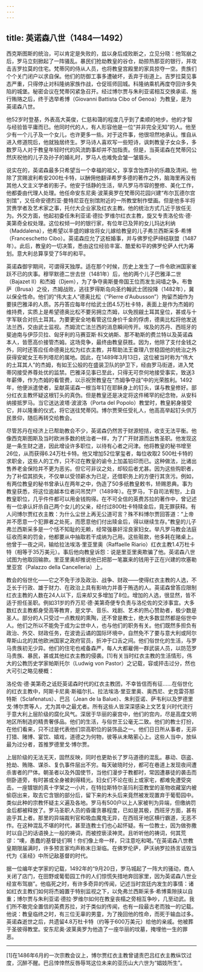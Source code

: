 ```yaml
---
---
---
```

title: 英诺森八世（1484—1492）
---




西克斯图斯的统治，可以肯定是失败的，兹以身后成败断之，立见分晓：他驾崩之后，罗马立刻掀起了一阵骚乱。暴民们抢劫教皇的谷仓，劫掠热那亚的银行，并攻击吉罗拉莫的住宅。梵蒂冈的侍从人员，也将教皇宫殿里的家具掠夺一空。贵族们个个关门闭户以求自保。他们的防御工事多遭破坏，丢弃于街道上。吉罗拉莫见事态严重，只得停止对科隆纳家族作战，仓促班师回城。科隆纳乘机再度夺回许多失陷的城堡。秘密会议在梵蒂冈紧急召开。经过博尔贾与朱利亚诺相互交换承诺、施行贿赂之后，终于选举希博（Giovanni Battista Cibo of Genoa）为教皇，是为英诺森八世。

他52岁时登基，外表高大英俊，仁慈和蔼的程度几乎到了柔顺的地步。他的才智与经验皆平庸而已。他同时代的人，有人形容他是一位“并非完全无知”的人。他至少有一个儿子及一个女儿，也许更多一些。对于这件事，他很坦然地承认。惟自从进入修道院后，他就独居终生。罗马诗人喜欢写一些短诗，讽刺教皇子女众多，多数罗马人对于教皇年轻时代的风流韵事却并不加指责。但是，当英诺森在梵蒂冈公然庆祝他的儿子及孙子的婚礼时，罗马人也难免会皱一皱眉头。

说实在的，英诺森最多只希望当一个幸福的祖父，享享含饴弄孙的乐趣及清闲。他除了赏赐波利希安200杜卡特，以酬佣他翻译希罗多德的著作之外，脑海里再没有其他人文主义学者的影子。他安于恬静的生活，举凡罗马市容的整修、美化工作，他都委由代理人处理。他任命安东尼奥·波莱奥罗在梵蒂冈花园兴建“布尔瓦德尔宫别馆”，又任命安德烈亚·曼特尼亚在别馆附近的一所教堂制作壁画。但是他多半将赏赉学者及艺术家之事，托付大企业家及红衣主教。他的统治方式几近于放任无为。外交方面，他起初委任朱利亚诺·德拉·罗维尔红衣主教，旋又专责洛伦佐·德·美第奇全权处理。这位权倾一时的银行家，有位年已及笄的女儿玛达利纳（Maddalena），他希望以丰盛的嫁妆将女儿嫁给教皇的儿子弗兰西斯采多·希博（Franceschetto Cibo）。英诺森应允了这桩婚事，并与佛罗伦萨缔结联盟（1487年）。此后，教皇的一切决策，悉由这位经验丰富、酷爱和平的佛罗伦萨人代为筹划。意大利总算享受了5年的和平。

英诺森御宇期间，可谓得天独厚。适在那个时候，历史上发生了一件令欧洲国家雀跃不已的庆事。穆罕默德二世去世（1481年）后，他的两个儿子巴雅泽二世（Bajazet Ⅱ）和杰姆（Djem），为了争夺奥斯曼帝国王位而发生阋墙之争。布鲁萨（Brusa）之役，杰姆战败，逃往罗得斯岛向圣约翰武士团投降（1482年），冀以保全性命。他们的“伟大主人”德奥比松（“Pierre d'Aubusson”）拘留杰姆作为要挟巴雅泽的人质。苏丹答应每年付给武士团4.5万杜卡特，表面上是作为杰姆的维持费，实质上是希望德奥比松不要另拥立杰姆，以免觊觎土耳其皇位，甚或与十字军联合对抗土耳其。为要更安全地看管这位身价千金的俘虏，德奥比松将他发送法兰西，交由武士监视。杰姆流亡法兰西的消息瞬间传开。埃及的苏丹、西班牙的斐迪南与伊莎贝拉、匈牙利的马赛亚斯·科文纳斯、那不勒斯的费兰特以及英诺森本人，皆愿高价接管杰姆。这场竞争，最终由教皇获胜。因为，他除了支付金钱之外，同时还答应任命德奥比松为红衣主教，并帮助法王查理八世稳固他的统治之外获得安妮女王布列塔尼的属地。因此，在1489年3月13日，这位被当时称为“伟大的土耳其人”的杰姆，有如王公般的在盛装卫队的护卫下，经由罗马街道，进入梵蒂冈接受养尊处优的监禁。巴雅泽见事已至此，只得无可奈何地接受事实，致送3年薪俸，作为杰姆的看管费，以示祝贺教皇在“杰姆争夺战”中的光荣胜利。1492年，他便派遣使者，呈献英诺森一根当年钉在耶稣身上的钉头，谋与教皇修好。部分红衣主教怀疑这根钉头的真伪。但是教皇还是决定将这件稀罕的纪念物，从安科纳接抵罗马。当它送达波塔·波波洛（Porta del Popolo）教堂时，教皇躬身接受它，并以隆重的仪式，将它送往梵蒂冈。博尔贾荣任受礼人，他高高举起钉头供万民景仰，随后再转交给教会。

尽管苏丹在经济上已帮助教会不少，英诺森仍然苦于财源短拮，收支无法平衡。他像西克斯图斯及当时欧洲多数的统治者一样，为了广开财源而出售圣职。他发现这是一条生财之道，因此增设许多职位，以待有心者之问津。他将教皇的秘书增至26位，从而获得6.24万杜卡特。他又增加52位掌玺者，每位收取2 500杜卡特的求职金，这些人的工作，只不过在教皇的谕令上加盖铅印而已。这种做法，比诸出售养老金保险并不更为恶劣。但它可非议之处，却较后者尤甚。因为这些购职者，为了补偿其损失，不仅单以受领薪水为已足，还借职务上的方便行其贪污。例如，有两位教皇的秘书曾承认在两年之中，伪造了50多纸教皇敕书，矫赐恩典。事为教皇获悉，将这位逾越本位者问吊焚尸（1489年）。在罗马，下自司法宥恕，上自教皇职位，几乎件件都可以用金钱购得。在不可全信的英费苏拉的著作中，曾记述有一位承认奸杀自己两个女儿的父亲，经付过800杜卡特赎金后，竟无罪获释。有人问博尔贾红衣主教：为什么尘世上再无公道可言？殊不料博尔贾回答道：“上帝并不愿意一个犯罪者之处死，而愿意他们付出赎金后，得以继续生存。”教皇的儿子弗兰西斯采多是一个恬不知耻的无赖，经常强暴奸淫良家妇女。举凡罗马教会法庭征收而来的罚金，他都要从中抽取若干成纳为己用。这些赃款，他多耗在赌桌上。他曾于一夜之间，输给拉法埃洛·里亚里奥（Raffaelle Riario）红衣主教1.4万杜卡特（相等于35万美元）。事后他向教皇诉怨：说是里亚里奥欺骗了他。英诺森八世试图为他取回输款。里亚里奥却推说他已把那一笔赢来的钱用于正在兴建的坎塞勒里亚宫（Palazzo della Cancelleria）上。

教会的俗世化——它之不免于涉及政治、战争、财政——使得红衣主教的人选，不乏长于行政、雄于财力、在政治上具有影响力并善于贿选的人。英诺森曾答应限制红衣主教的人数在24人以下，后来却又多增加了8位。增加的人选，很显然，皆不适于担任圣职。例如31岁的乔万尼·德·美第奇便专负责与洛伦佐的交涉事宜。大多数红衣主教都身受高等教育，是文学、音乐、戏剧、艺术的热心赞助者，极少数是圣人。部分的人只受过一点教规的熏陶，还不曾是教士，绝大多数显然都是俗世中人。他们之所以不能免于成为尘世中人，也与他们的职务有关。他们既然多担负有政治、外交、财政任务，在波诡云谲的国际环境中，自然免不了要与意大利或阿尔卑斯山北的其他欧洲国家之政府官员，折冲于口舌之间。他们俗世化的生活，与罗马贵族初无少异。他们的住宅也戒备森严，每人大都雇佣一群武装人员，以防范罗马贵族、暴民，甚或其他红衣主教的侵袭。[1]有关当时红衣主教的生活情形，伟大的公教历史学家帕斯托尔（Ludwig von Pastor）之记载，容或抨击过分，然也大可引之略见梗概：

洛伦佐·德·美第奇之诋贬英诺森时代的红衣主教团，不幸皆信而有征……在俗世化的红衣主教中，阿斯卡尼奥·斯福尔扎、拉法埃洛·里亚里奥、奥西尼、史克雷芬那特斯（Sclafenatus）、巴吕（Jean de la Balue）、朱利亚诺、萨韦利以及罗德里戈·博尔贾等人，尤为其中之最尤者。所有这些人皆深深感染上文艺复兴时代流行于意大利上层阶级的腐化风气。深居于华丽的豪宫中，他们的宫内，尽是高度文明地区所制造的精贵奢侈品。他们的生活，与俗世王公毫无二致。他们的教士打扮，在他们看来，只不过是代表他们崇高职位的装饰品之一。他们日日所从事者，无非打猎、赌博、宴饮、嬉戏，道德之为何物，彼等从未略萦心上。这些人当中，放纵最为过分者，首推罗德里戈·博尔贾。



上层阶级的无法无天，固然反映，同时也更助长了罗马道德的混乱。暴动、窃盗、抢劫、贿赂、谋杀、复仇事件层出不穷。每天破晓时分，都可在巷道上发现夜间遭杀害者的尸体。朝圣者以及外国使节，当他们漫步于教都时，常因遭暴徒的袭击而侧卧道旁，有时甚或全身被剥得精光。妇女们不论在街上或家宅，都难免遭受突击。一座镀银的真十字架之一小片，在特拉斯特尔圣玛利亚教堂的圣物收藏室内被偷窃出来，取去它含银的部分后，留下来的木头后来竟然被发现置弃于葡萄园中。类似此种的宗教怀疑主义遍及各地。罗马有500户以上人家被判为异端，但缴纳罚金后都被释放了。罗马圣职人员的昏庸贪暴程度，已如是其极，西班牙方面，甚有逾乎其上者。那里的异端裁判官和吸血魔鬼无异，在西班牙地区横行霸道，无恶不作。在这种混乱不堪的时代，甚至连教士们也心起怀疑。有一位教士，因为做弥撒时以自己的话语换上一般的祷词，而被控亵渎神灵。且听听他的祷词，何其荒谬：“噢，愚蠢的基督徒们啊！你们像上帝一样，只注意吃和喝。”在英诺森八世教皇期限届满时，许多预言家均声称末日渐临。在佛罗伦萨，萨沃纳罗拉扬言诋毁当代为《圣经》中所记敌基督的时代。

据一位编年史学家的记载，1492年的“9月20日，罗马城起了一阵大的骚动，商人关闭了店门，在田野或葡萄园工作的人们惊慌失措地奔回家里，因为英诺森八世业经宣布驾崩”。他临死之时，有许多奇异的传闻，记述当时宫廷内发生的事情：诸如红衣主教们如何将杰姆置于特别监视之下，以免弗兰西斯采多·希博乘隙挟以自重；博尔贾与朱利亚诺·德拉·罗维尔如何在教皇丧榻之旁相互争吵，几至动武。我们所不敢完全置信的英费苏拉，对于类似的传闻，也有一段最古老而独一的记载。他说：教皇临终之时，有三位无辜的男童，为了挽回他的性命，而死于输血过多。英诺森逝世之后，共遗留4.8万杜卡特（约等于600万美元）给他的亲戚。他被葬于圣彼得教堂。安东尼奥·波莱奥罗为他造了一座华丽的坟墓，掩埋他一生的罪恶。



* * *



[1]在1486年6月的一次宗教会议上，博尔贾红衣主教曾谴责巴吕红衣主教纵饮过度，沉醉不醒。巴吕悻悻然反唇辱骂这位未来的亚历山大六世为“娼妓所生”。